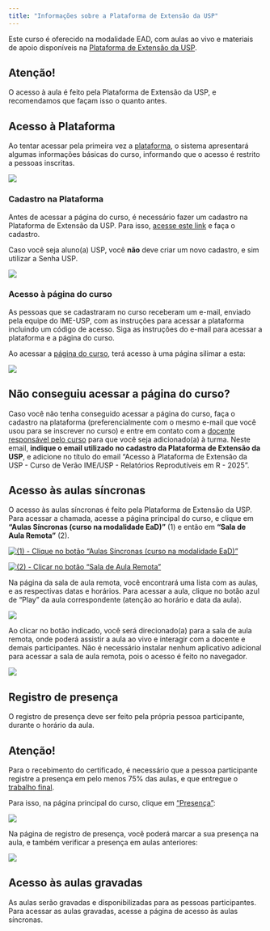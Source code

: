 ```yaml
---
title: "Informações sobre a Plataforma de Extensão da USP"
---
```


Este curso é oferecido na modalidade EAD, com aulas ao vivo e materiais de apoio disponíveis na [Plataforma de Extensão da USP](https://cursosextensao.usp.br/user/index.php?id=4166).

::: callout-warning
## Atenção!

O acesso à aula é feito pela Plataforma de Extensão da USP, e recomendamos que façam isso o quanto antes.
:::

## Acesso à Plataforma

Ao tentar acessar pela primeira vez a [plataforma](https://cursosextensao.usp.br/user/index.php?id=4166), o sistema apresentará algumas informações básicas do curso, informando que o acesso é restrito a pessoas inscritas.

[![](images/extensao-sem-acesso.png){fig-align="center"}](https://cursosextensao.usp.br/user/index.php?id=4166)

### Cadastro na Plataforma

Antes de acessar a página do curso, é necessário fazer um cadastro na Plataforma de Extensão da USP. Para isso, [acesse este link](https://cursosextensao.usp.br/login/signup.php) e faça o cadastro.

Caso você seja aluno(a) USP, você **não** deve criar um novo cadastro, e sim utilizar a Senha USP.

[![](images/extensao-cadastro.png){fig-align="center"}](https://cursosextensao.usp.br/login/signup.php)

### Acesso à página do curso

As pessoas que se cadastraram no curso receberam um e-mail, enviado pela equipe do IME-USP, com as instruções para acessar a plataforma incluindo um código de acesso. Siga as instruções do e-mail para acessar a plataforma e a página do curso.


Ao acessar a [página do curso](https://cursosextensao.usp.br/user/index.php?id=4166), terá acesso à uma página silimar a esta:

[![](images/extensao-principal-aluno.png){fig-align="center"}](https://cursosextensao.usp.br/user/index.php?id=4166)

::: callout-warning
## Não conseguiu acessar a página do curso?

Caso você não tenha conseguido acessar a página do curso, faça o cadastro na plataforma (preferencialmente com o mesmo e-mail que você usou para se inscrever no curso) e entre em contato com a [docente responsável pelo curso](mailto:milz.bea@gmail.com) para que você seja adicionado(a) à turma. Neste email, **indique o email utilizado no cadastro da Plataforma de Extensão da USP**, e adicione no título do email "Acesso à Plataforma de Extensão da USP - Curso de Verão IME/USP - Relatórios Reprodutíveis em R - 2025".
:::


## Acesso às aulas síncronas

O acesso às aulas síncronas é feito pela Plataforma de Extensão da USP. Para acessar a chamada, acesse a página principal do curso, e clique em **"Aulas Síncronas (curso na modalidade EaD)"** (1) e então em **"Sala de Aula Remota"** (2).



[![(1) - Clique no botão "Aulas Síncronas (curso na modalidade EaD)"](images/extensao-aluno-aula-sincrona-1.png){fig-align="center"}](https://cursosextensao.usp.br/user/index.php?id=4166)


[![(2) - Clicar no botão "Sala de Aula Remota"](images/extensao-aluno-aula-sincrona-2.png){fig-align="center"}](https://cursosextensao.usp.br/user/index.php?id=4166)

Na página da sala de aula remota, você encontrará uma lista com as aulas, e as respectivas datas e horários. Para acessar a aula, clique no botão azul de "Play" da aula correspondente (atenção ao horário e data da aula).


[![](images/extensao-aluno-aula-sincrona-3.png){fig-align="center"}](https://cursosextensao.usp.br/mod/lti/view.php?id=246874)

Ao clicar no botão indicado, você será direcionado(a) para a sala de aula remota, onde poderá assistir a aula ao vivo e interagir com a docente e demais participantes. Não é necessário instalar nenhum aplicativo adicional para acessar a sala de aula remota, pois o acesso é feito no navegador.

![](images/extensao-aluno-aula-sincrona-4.png){fig-align="center"}

## Registro de presença



O registro de presença deve ser feito pela própria pessoa participante, durante o horário da aula. 

::: callout-warning
## Atenção!

Para o recebimento do certificado, é necessário que a pessoa participante registre a presença em pelo menos 75% das aulas, e que entregue o [trabalho final](trabalho-final.qmd).
:::


Para isso, na página principal do curso, clique em ["Presença"](https://cursosextensao.usp.br/mod/attendance/view.php?id=246873):

[![](images/extensao-aluno-presenca-1.png){fig-align="center"}](https://cursosextensao.usp.br/mod/attendance/view.php?id=246873)

Na página de registro de presença, você poderá marcar a sua presença na aula, e também verificar a presença em aulas anteriores:

[![](images/extensao-aluno-presenca-2.png){fig-align="center"}](https://cursosextensao.usp.br/mod/attendance/view.php?id=246873)

<!-- Adicionar uma imagem quando tiver um exemplo -->


## Acesso às aulas gravadas

As aulas serão gravadas e disponibilizadas para as pessoas participantes. Para acessar as aulas gravadas, acesse a página de acesso às aulas síncronas.



<!-- Imagem demonstrativa: Em breve! -->


